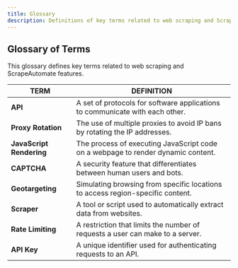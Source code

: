 ```yaml
---
title: Glossary
description: Definitions of key terms related to web scraping and ScrapeAutomate features.
---
```


## Glossary of Terms

This glossary defines key terms related to web scraping and ScrapeAutomate features.

| **TERM**                 | **DEFINITION**                                                                   |
| ------------------------ | -------------------------------------------------------------------------------- |
| **API**                  | A set of protocols for software applications to communicate with each other.     |
| **Proxy Rotation**       | The use of multiple proxies to avoid IP bans by rotating the IP addresses.       |
| **JavaScript Rendering** | The process of executing JavaScript code on a webpage to render dynamic content. |
| **CAPTCHA**              | A security feature that differentiates between human users and bots.             |
| **Geotargeting**         | Simulating browsing from specific locations to access region-specific content.   |
| **Scraper**              | A tool or script used to automatically extract data from websites.               |
| **Rate Limiting**        | A restriction that limits the number of requests a user can make to a server.    |
| **API Key**              | A unique identifier used for authenticating requests to an API.                  |
